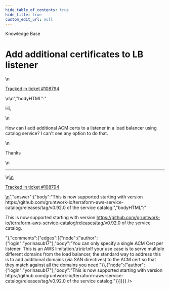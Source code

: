 ```yaml
---
hide_table_of_contents: true
hide_title: true
custom_edit_url: null
---
```



<CenterLayout>
<span class="title">Knowledge Base</span>
<h1>Add additional certificates to LB listener</h1>
<GitHub json={{"id":"D_kwDOF8slf84AP1fI","number":476,"author":{"login":"fsanzdev"},"title":"Add additional certificates to LB listener","body":"\nHi, \r\n\r\nHow can I add additional ACM certs to a listener in a load balancer using catalog service? I can't see any option to do that.\r\n\r\nThanks\n\n---\n\n<ins datetime=\"2022-06-16T18:29:07Z\">\n  <p><a href=\"https://support.gruntwork.io/hc/requests/108794\">Tracked in ticket #108794</a></p>\n</ins>\n","bodyHTML":"<p dir=\"auto\">Hi,</p>\n<p dir=\"auto\">How can I add additional ACM certs to a listener in a load balancer using catalog service? I can't see any option to do that.</p>\n<p dir=\"auto\">Thanks</p>\n<hr>\n<ins datetime=\"2022-06-16T18:29:07Z\">\n  <p dir=\"auto\"><a href=\"https://support.gruntwork.io/hc/requests/108794\" rel=\"nofollow\">Tracked in ticket #108794</a></p>\n</ins>","answer":{"body":"This is now supported starting with version https://github.com/gruntwork-io/terraform-aws-service-catalog/releases/tag/v0.92.0 of the service catalog.","bodyHTML":"<p dir=\"auto\">This is now supported starting with version <a href=\"https://github.com/gruntwork-io/terraform-aws-service-catalog/releases/tag/v0.92.0\">https://github.com/gruntwork-io/terraform-aws-service-catalog/releases/tag/v0.92.0</a> of the service catalog.</p>"},"comments":{"edges":[{"node":{"author":{"login":"yorinasub17"},"body":"You can only specify a single ACM Cert per listener. This is an AWS limitation.\r\n\r\nIf your use case is to serve multiple different domains from the load balancer, the standard way to address this is to add additional domains (via SAN directives) to the ACM cert so that they match against all the domains you need."}},{"node":{"author":{"login":"yorinasub17"},"body":"This is now supported starting with version https://github.com/gruntwork-io/terraform-aws-service-catalog/releases/tag/v0.92.0 of the service catalog."}}]}}} />

</CenterLayout>
  

<!-- ##DOCS-SOURCER-START
{
  "sourcePlugin": "github-discussions",
  "hash": "9f64569d3108abad4250a8685fd603da"
}
##DOCS-SOURCER-END -->
